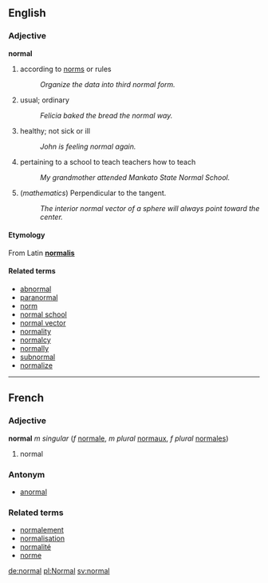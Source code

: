 ==English==
===Adjective===
'''normal'''

# according to [[norm]]s or rules
#: ''Organize the data into third normal form.''
# usual; ordinary
#: ''Felicia baked the bread the normal way.''
# healthy; not sick or ill
#: ''John is feeling normal again.''
# pertaining to a school to teach teachers how to teach
#: ''My grandmother attended Mankato State Normal School.''
# (''mathematics'') Perpendicular to the tangent.
#: ''The interior normal vector of a sphere will always point toward the center.''

====Etymology====
From Latin '''[[normalis]]'''

====Related terms====
*[[abnormal]]
*[[paranormal]]
*[[norm]]
*[[normal school]]
*[[normal vector]]
*[[normality]]
*[[normalcy]]
*[[normally]]
*[[subnormal]]
*[[normalize]]
----

==French==
===Adjective===
'''normal''' ''m singular'' (''f'' [[normale]], ''m plural'' [[normaux]], ''f plural'' [[normales]])

# normal

===Antonym===
*[[anormal]]

===Related terms===
*[[normalement]]
*[[normalisation]]
*[[normalité]]
*[[norme]]

[[de:normal]]
[[pl:Normal]]
[[sv:normal]]